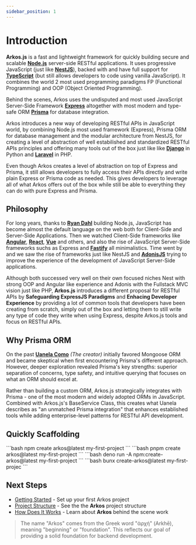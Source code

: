 ```yaml
---
sidebar_position: 1
---
```



# Introduction 

**Arkos.js** is a fast and lightweight framework for quickly building secure and scalable [**Node.js**](https://nodejs.org) server-side RESTful applications. It uses progressive JavaScript (just like [**NestJS**](https://nestjs.com)), backed with and have full support for [**TypeScript**](https://typsecriptlang.org) (but still allows developers to code using vanilla JavaScript). It combines the world 2 most used programming paradigms FP (Functional Programming) and OOP (Object Oriented Programming).

Behind the scenes, Arkos uses the undisputed and most used JavaScript Server-Side Framework [**Express**](https://expressjs.com) altogether with most modern and type-safe ORM [**Prisma**](https://prisma.io) for database integration.

Arkos introduces a new way of developing RESTful APIs in JavaScript world, by combining Node.js most used framework (Express), Prisma ORM for database management and the modular architecture from NestJS, for creating a level of abstraction of well estabilished and standardized RESTful APIs principles and offering many tools out of the box just like like [**Django**](https://djangoproject.com) in Python and [**Laravel**](https://laravel.com) in PHP.

Even though Arkos creates a level of abstraction on top of Express and Prisma, it still allows developers to fully access their APIs directly and write plain Express or Prisma code as needed. This gives developers to leverage all of what Arkos offers out of the box while still be able to everything they can do with pure Express and Prisma.

## Philosophy

For long years, thanks to [**Ryan Dahl**](https://github.com/ry) building Node.js, JavaScript has become almost the default language on the web both for Client-Side and Server-Side Applications. Then we watched Client-Side frameworks like [**Angular**](https://angularjs.org), [**React**](https://react.dev), [**Vue**](https://vuejs.org) and others, and also the rise of JavaScript Server-Side frameworks suchs as Express and [**Fastify**](https://fastify.io) all minimalistics. Time went by and we saw the rise of frameworks just like NestJS and [**AdonisJS**](https://adonisjs.com) trying to improve the experience of the development of JavaScript Server-Side applications.

Although both successed very well on their own focused niches Nest with strong OOP and Angular like experience and Adonis with the Fullstack MVC vision just like PHP, **Arkos.js** introduces a different proposal for RESTful APIs by **Safeguarding ExpressJS Paradigms** and **Enhacing Developer Experience** by providing a lot of common tools that developers have been creating from scratch, simply out of the box and letting them to still write any type of code they write when using Express, despite Arkos.js tools and focus on RESTful APIs.

## Why Prisma ORM
On the past [**Uanela Como**](https://github.com/uanela) _(The creator)_ initially favored Mongoose ORM and became skeptical when first encountering Prisma's different approach. However, deeper exploration revealed Prisma's key strengths: superior separation of concerns, type safety, and intuitive querying that focuses on what an ORM should excel at.

Rather than building a custom ORM, Arkos.js strategically integrates with Prisma - one of the most modern and widely adopted ORMs in JavaScript. Combined with Arkos.js's BaseService Class, this creates what Uanela describes as "an unmatched Prisma integration" that enhances established tools while adding enterprise-level patterns for RESTful API development.

## Quickly Scaffolding

<Tabs>
<TabItem value="npm" label="npm">
```bash
npm create arkos@latest my-first-project
```
</TabItem>

<TabItem value="pnpm" label="pnpm" default>
```bash
pnpm create arkos@latest my-first-project
```
</TabItem>

<TabItem value="deno" label="deno">
```bash
deno run -A npm:create-arkos@latest my-first-project
```
</TabItem>

<TabItem value="bun" label="bun">
```bash
bunx create-arkos@latest my-first-projec
```
</TabItem>

</Tabs>

## Next Steps

- [Getting Started](/docs/getting-started) - Set up your first Arkos project
- [Project Structure](/docs/project-structure) - See the the **Arkos** project structure
- [How Does It Works](/docs/how-does-arkos-works) - Learn about **Arkos** behind the scene work

> The name "Arkos" comes from the Greek word "ἀρχή" (Arkhē), meaning "beginning" or "foundation". This reflects our goal of providing a solid foundation for backend development.
